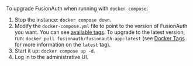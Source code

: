 To upgrade FusionAuth when running with `docker compose`:

1. Stop the instance: `docker compose down`.
2. Modify the `docker-compose.yml` file to point to the version of FusionAuth you want. You can see [available tags](https://hub.docker.com/r/fusionauth/fusionauth-app). To upgrade to the latest version, run: `docker pull fusionauth/fusionauth-app:latest` (see [Docker Tags](/docs/get-started/download-and-install/docker#docker-tags) for more information on the `latest` tag).
3. Start it up: `docker compose up -d`.
4. Log in to the administrative UI.
